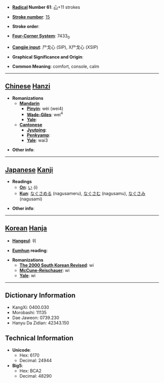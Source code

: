 * '''[[Wiktionary:Chinese radical index| Radical]] Number 61''': [[Wiktionary:Chinese radical index 心|心]]+11 strokes

* '''[[Wiktionary:Chinese total strokes index|Stroke number]]''': [[Wiktionary:Chinese total strokes index 15|15]]

* '''Stroke order''': 

* '''[[Wiktionary:Chinese four corner index|Four-Corner System]]''': 7433<sub>0</sub>

* '''[[Wiktionary:Chinese Cangjie index|Cangjie input]]''': 尸戈心 (SIP), X尸戈心 (XSIP)

* '''Graphical Significance and Origin''': 

* '''Common Meaning''': comfort, console, calm

----

== [[Chinese]] [[Hanzi]] ==

* '''Romanizations'''
** '''[[Mandarin]]'''
*** '''[[Pinyin]]''': wèi (wei4)
*** '''[[Wade-Giles]]''': wei<sup>4</sup>
*** '''[[Yale]]''': 
** '''[[Cantonese]]'''
*** '''[[Jyutping]]''':
*** '''[[Penkyamp]]''': 
*** '''[[Yale]]''': wai3

* '''Other info''': 

----

== [[Japanese]] [[Kanji]] ==

* '''Readings'''
** '''[[On]]''': [[い]] (i)
** '''[[Kun]]''': [[なぐさめる]] (nagusameru), [[なぐさむ]] (nagusamu), [[なぐさみ]] (nagusami)

* '''Other info''':  

----

== [[Korean]] [[Hanja]] ==

* '''[[Hangeul]]''': 위

* '''[[Eumhun]] reading''': 

* '''Romanizations'''
** '''[[The 2000 South Korean Revised Romanization|The 2000 South Korean Revised]]''': wi
** '''[[McCune-Reischauer]]''': wi
** '''[[Yale]]''': wi

----

== Dictionary Information ==

* KangXi: 0400.030
* Morobashi: 11135
* Dae Jaweon: 0739.230
* Hanyu Da Zidian: 42343.150

== Technical Information ==

* '''Unicode''':
** Hex: 6170
** Decimal: 24944
* '''Big5''':
** Hex: BCA2
** Decimal: 48290
